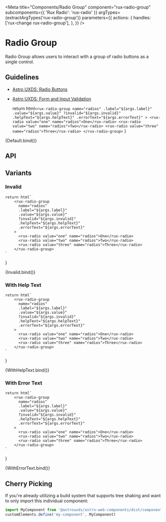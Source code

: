 
<Meta
    title="Components/Radio Group"
    component="rux-radio-group"
    subcomponents={{ 'Rux Radio': 'rux-radio' }}
    argTypes={extractArgTypes('rux-radio-group')}
    parameters={{
       actions: {
        handles: ['rux-change rux-radio-group'],
      },
    }}
/>

# Radio Group

Radio Group allows users to interact with a group of radio buttons as a single control.

## Guidelines

-   [Astro UXDS: Radio Buttons](https://www.astrouxds.com/ui-components/radio-button)
-   [Astro UXDS: Form and Input Validation](https://www.astrouxds.com/ui-components/validation)

    return html`
        <rux-radio-group
          name="radios"
          .label="${args.label}"
          .value="${args.value}"
          ?invalid="${args.invalid}"
          .helpText="${args.helpText}"
          .errorText="${args.errorText}"
        >
          <rux-radio value="one" name="radios">One</rux-radio>
          <rux-radio value="two" name="radios">Two</rux-radio>
          <rux-radio value="three" name="radios">Three</rux-radio>
        </rux-radio-group>
    `
}

<Canvas>
    <Story
      args={{
        name: 'radios',
        label: 'Radio group'
      }}
      name="Default"
    >
      {Default.bind()}
    </Story>
</Canvas>

## API

<ArgsTable of="rux-radio-group" />

## Variants

### Invalid

    return html`
        <rux-radio-group
          name="radios"
          .label="${args.label}"
          .value="${args.value}"
          ?invalid="${args.invalid}"
          .helpText="${args.helpText}"
          .errorText="${args.errorText}"
        >
          <rux-radio value="one" name="radios">One</rux-radio>
          <rux-radio value="two" name="radios">Two</rux-radio>
          <rux-radio value="three" name="radios">Three</rux-radio>
        </rux-radio-group>
    `
}

<Canvas>
    <Story
      args={{
        name: 'radios',
        label: 'Radio Group',
        invalid: true
      }}
      name="Invalid"
    >
      {Invalid.bind()}
    </Story>
</Canvas>

### With Help Text

    return html`
        <rux-radio-group
          name="radios"
          .label="${args.label}"
          .value="${args.value}"
          ?invalid="${args.invalid}"
          .helpText="${args.helpText}"
          .errorText="${args.errorText}"
        >
          <rux-radio value="one" name="radios">One</rux-radio>
          <rux-radio value="two" name="radios">Two</rux-radio>
          <rux-radio value="three" name="radios">Three</rux-radio>
        </rux-radio-group>
    `
}

<Canvas>
    <Story
      args={{
        name: 'radios',
        label: 'Radio group',
        helpText: 'Help text'
      }}
      name="With Help Text"
    >
      {WithHelpText.bind()}
    </Story>
</Canvas>

### With Error Text

    return html`
        <rux-radio-group
          name="radios"
          .label="${args.label}"
          .value="${args.value}"
          ?invalid="${args.invalid}"
          .helpText="${args.helpText}"
          .errorText="${args.errorText}"
        >
          <rux-radio value="one" name="radios">One</rux-radio>
          <rux-radio value="two" name="radios">Two</rux-radio>
          <rux-radio value="three" name="radios">Three</rux-radio>
        </rux-radio-group>
    `
}

<Canvas>
    <Story
      args={{
        name: 'radios',
        label: 'Radio group',
        errorText: 'Error text'
      }}
      name="With Error Text"
    >
      {WithErrorText.bind()}
    </Story>
</Canvas>

## Cherry Picking

If you're already utilizing a build system that supports tree shaking and want to only import this individual component:

```js
import MyComponent from '@astrouxds/astro-web-components/dist/components/my-component.js'
customElements.define('my-component', MyComponent)

```

